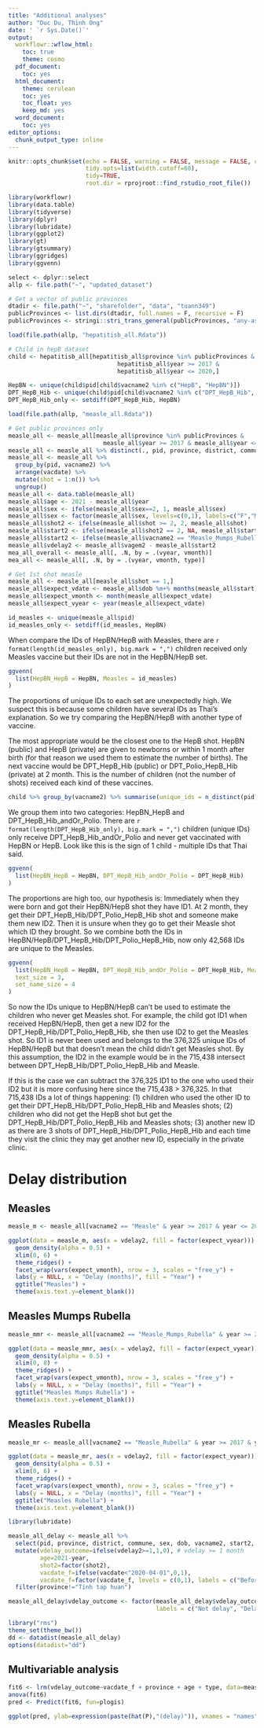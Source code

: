 ```yaml
---
title: "Additional analyses"
author: "Duc Du, Thinh Ong"
date: ' `r Sys.Date()`'
output:
  workflowr::wflow_html:
    toc: true
    theme: cosmo
  pdf_document:
    toc: yes
  html_document:
    theme: cerulean
    toc: yes
    toc_float: yes
    keep_md: yes
  word_document:
    toc: yes
editor_options:
  chunk_output_type: inline
---
```


```r
knitr::opts_chunk$set(echo = FALSE, warning = FALSE, message = FALSE, cache.lazy = FALSE,
                      tidy.opts=list(width.cutoff=60),
                      tidy=TRUE,
                      root.dir = rprojroot::find_rstudio_root_file())

library(workflowr)
library(data.table)
library(tidyverse)
library(dplyr)
library(lubridate)
library(ggplot2)
library(gt)
library(gtsummary)
library(ggridges)
library(ggvenn)

select <- dplyr::select
allp <- file.path("~", "updated_dataset")
```

```r
# Get a vector of public provinces
dtadir <- file.path("~", "sharefolder", "data", "tuann349")
publicProvinces <- list.dirs(dtadir, full.names = F, recursive = F)
publicProvinces <- stringi::stri_trans_general(publicProvinces, "any-ascii")
```

```r
load(file.path(allp, "hepatitisb_all.Rdata"))

# Child in hepB dataset
child <- hepatitisb_all[hepatitisb_all$province %in% publicProvinces &
                               hepatitisb_all$year >= 2017 &
                               hepatitisb_all$year <= 2020,]

HepBN <- unique(child$pid[child$vacname2 %in% c("HepB", "HepBN")])
DPT_HepB_Hib <- unique(child$pid[child$vacname2 %in% c("DPT_HepB_Hib", "DPT_Polio_HepB_Hib")])
DPT_HepB_Hib_only <- setdiff(DPT_HepB_Hib, HepBN)
```


```r
load(file.path(allp, "measle_all.Rdata"))

# Get public provinces only
measle_all <- measle_all[measle_all$province %in% publicProvinces &
                           measle_all$year >= 2017 & measle_all$year <= 2020,]
measle_all <- measle_all %>% distinct(., pid, province, district, commune, sex, dob, vacname2, vacdate, .keep_all = TRUE)
measle_all <- measle_all %>%
  group_by(pid, vacname2) %>%
  arrange(vacdate) %>%
  mutate(shot = 1:n()) %>%
  ungroup()
measle_all <- data.table(measle_all)
measle_all$age <- 2021 - measle_all$year
measle_all$sex <- ifelse(measle_all$sex==2, 1, measle_all$sex)
measle_all$sex <- factor(measle_all$sex, levels=c(0,1), labels=c("F","M"))
measle_all$shot2 <- ifelse(measle_all$shot >= 2, 2, measle_all$shot)
measle_all$start2 <- ifelse(measle_all$shot2 == 2, NA, measle_all$start)
measle_all$start2 <- ifelse(measle_all$vacname2 == "Measle_Mumps_Rubella" & measle_all$shot2 == 1, 12, measle_all$start2)
measle_all$vdelay2 <- measle_all$vagem2 - measle_all$start2
mea_all_overall <- measle_all[, .N, by = .(vyear, vmonth)]
mea_all <- measle_all[, .N, by = .(vyear, vmonth, type)]

# Get 1st shot measle
measle_all <- measle_all[measle_all$shot == 1,]
measle_all$expect_vdate <- measle_all$dob %m+% months(measle_all$start)
measle_all$expect_vmonth <- month(measle_all$expect_vdate)
measle_all$expect_vyear <- year(measle_all$expect_vdate)
```

```r
id_measles <- unique(measle_all$pid)
id_measles_only <- setdiff(id_measles, HepBN)
```

When compare the IDs of HepBN/HepB with Measles, there are `r format(length(id_measles_only), big.mark = ",")` children received only Measles vaccine but their IDs are not in the HepBN/HepB set.
```r
ggvenn(
  list(HepBN_HepB = HepBN, Measles = id_measles)
)
```

The proportions of unique IDs to each set are unexpectedly high. We suspect this is because some children have several IDs as Thai's explanation. So we try comparing the HepBN/HepB with another type of vaccine.

The most appropriate would be the closest one to the HepB shot. HepBN (public) and HepB (private) are given to newborns or within 1 month after birth (for that reason we used them to estimate the number of births). The next vaccine would be DPT_HepB_Hib (public) or DPT_Polio_HepB_Hib (private) at 2 month. This is the number of children (not the number of shots) received each kind of these vaccines.
```r
child %>% group_by(vacname2) %>% summarise(unique_ids = n_distinct(pid))
```

We group them into two categories: HepBN_HepB and DPT_HepB_Hib_andOr_Polio. There are `r format(length(DPT_HepB_Hib_only), big.mark = ",")` children (unique IDs) only receive DPT_HepB_Hib_andOr_Polio and never get vaccinated with HepBN or HepB. Look like this is the sign of 1 child - multiple IDs that Thai said.
```r
ggvenn(
  list(HepBN_HepB = HepBN, DPT_HepB_Hib_andOr_Polio = DPT_HepB_Hib)
)
```

The proportions are high too, our hypothesis is: Immediately when they were born and got their HepBN/HepB shot they have ID1. At 2 month, they get their DPT_HepB_Hib/DPT_Polio_HepB_Hib shot and someone make them new ID2. Then it is unsure when they go to get their Measle shot which ID they brought. So we combine both the IDs in HepBN/HepB/DPT_HepB_Hib/DPT_Polio_HepB_Hib, now only 42,568 IDs are unique to the Measles.
```r
ggvenn(
  list(HepBN_HepB = HepBN, DPT_HepB_Hib_andOr_Polio = DPT_HepB_Hib, Measles = id_measles),
  text_size = 3,
  set_name_size = 4
)
```

So now the IDs unique to HepBN/HepB can't be used to estimate the children who never get Measles shot. For example, the child got ID1 when received HepBN/HepB, then get a new ID2 for the DPT_HepB_Hib/DPT_Polio_HepB_Hib, she then use ID2 to get the Measles shot. So ID1 is never been used and belongs to the 376,325 unique IDs of HepBN/HepB but that doesn't mean the child didn't get Measles shot. By this assumption, the ID2 in the example would be in the 715,438 intersect between DPT_HepB_Hib/DPT_Polio_HepB_Hib and Measle. 

If this is the case we can subtract the 376,325 ID1 to the one who used their ID2 but it is more confusing here since the 715,438 > 376,325. In that 715,438 IDs a lot of things happening: (1) children who used the other ID to get their DPT_HepB_Hib/DPT_Polio_HepB_Hib and Measles shots; (2) children who did not get the HepB shot but get the DPT_HepB_Hib/DPT_Polio_HepB_Hib and Measles shots; (3) another new ID as there are 3 shots of DPT_HepB_Hib/DPT_Polio_HepB_Hib and each time they visit the clinic they may get another new ID, especially in the private clinic.

# Delay distribution

## Measles
```r
measle_m <- measle_all[vacname2 == "Measle" & year >= 2017 & year <= 2020 & vdelay>=0 & expect_vyear %in% c(2019, 2020),]

ggplot(data = measle_m, aes(x = vdelay2, fill = factor(expect_vyear))) +
  geom_density(alpha = 0.5) +
  xlim(0, 6) +
  theme_ridges() +
  facet_wrap(vars(expect_vmonth), nrow = 3, scales = "free_y") +
  labs(y = NULL, x = "Delay (months)", fill = "Year") +
  ggtitle("Measles") + 
  theme(axis.text.y=element_blank())
```

## Measles Mumps Rubella
```r
measle_mmr <- measle_all[vacname2 == "Measle_Mumps_Rubella" & year >= 2017 & year <= 2020 & vdelay>=0 & expect_vyear %in% c(2019, 2020),]

ggplot(data = measle_mmr, aes(x = vdelay2, fill = factor(expect_vyear))) +
  geom_density(alpha = 0.5) +
  xlim(0, 8) +
  theme_ridges() +
  facet_wrap(vars(expect_vmonth), nrow = 3, scales = "free_y") +
  labs(y = NULL, x = "Delay (months)", fill = "Year") +
  ggtitle("Measles Mumps Rubella") + 
  theme(axis.text.y=element_blank())
```

## Measles Rubella
```r
measle_mr <- measle_all[vacname2 == "Measle_Rubella" & year >= 2017 & year <= 2020 & vdelay>=0 & expect_vyear %in% c(2019, 2020),]

ggplot(data = measle_mr, aes(x = vdelay2, fill = factor(expect_vyear))) +
  geom_density(alpha = 0.5) +
  xlim(0, 6) +
  theme_ridges() +
  facet_wrap(vars(expect_vmonth), nrow = 3, scales = "free_y") +
  labs(y = NULL, x = "Delay (months)", fill = "Year") +
  ggtitle("Measles Rubella") + 
  theme(axis.text.y=element_blank())
```

```r
library(lubridate)

measle_all_delay <- measle_all %>%
  select(pid, province, district, commune, sex, dob, vacname2, start2, shot2, vacdate, vyear, vmonth, year, month, vagem, vagem2, vdelay2, vsche, vsyear, vsmonth, vdelayd, type, type2) %>% filter(year>=2017 & year<=2020) %>%
  mutate(vdelay_outcome=ifelse(vdelay2>=1,1,0), # vdelay >= 1 month
         age=2021-year,
         shot2=factor(shot2),
         vacdate_f=ifelse(vacdate<"2020-04-01",0,1),
         vacdate_f=factor(vacdate_f, levels = c(0,1), labels = c("Before", "After"))) %>% 
  filter(province!="Tinh tap huan")

measle_all_delay$vdelay_outcome <- factor(measle_all_delay$vdelay_outcome, levels = c(0, 1),
                                          labels = c("Not delay", "Delay"))

library("rms")
theme_set(theme_bw())
dd <- datadist(measle_all_delay)
options(datadist="dd")
```
## Multivariable analysis
```r
fit6 <- lrm(vdelay_outcome~vacdate_f + province + age + type, data=measle_all_delay, maxit=1000)
anova(fit6)
pred <- Predict(fit6, fun=plogis)
```

```r
ggplot(pred, ylab=expression(paste(hat(P),"(delay)")), vnames = "names")
```
